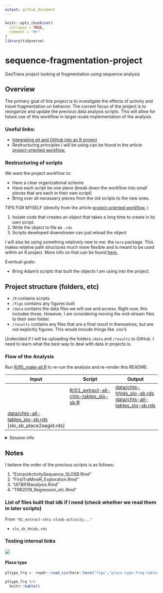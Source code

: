 ```yaml
---
output: github_document
---
```


<!-- README.md is generated from README.Rmd. Please edit that file -->


```r
knitr::opts_chunk$set(
  collapse = TRUE,
  comment = "#>"
)
library(tidyverse)
```

# sequence-fragmentation-project
GeoTrans project looking at fragmentation using sequence analysis


## Overview

The primary goal of this project is to investigate the effects of activity and travel fragmentation on behavior. The current focus of the project is to reorganize and update the previous data analysis scripts. This will allow for future use of this workflow in larger-scale implementation of the analysis.

### Useful links:

* [Integrating git and Github into an R project](https://happygitwithr.com/)
* Restructuring principles I will be using can be found in the article [project-oriented workflow.](https://www.tidyverse.org/articles/2017/12/workflow-vs-script/)


### Restructuring of scripts

We want the project workflow to:

* Have a clear organizational scheme
* Have each script be one piece (break down the workflow into small pieces that are each in their own script)
* Bring over all necessary pieces from the old scripts to the new ones. 



TIPS FOR MYSELF (directly from the article [project-oriented workflow.](https://www.tidyverse.org/articles/2017/12/workflow-vs-script/)
)

1. Isolate code that creates an object that takes a long time to create in its own script.
2. Write the object to file as `.rds` 
3. Scripts developed downstream can just reload the object 



I will also be using something relatively new to me: the `here` package. This makes relative path structures much more flexible and is meant to be used within an R project. More info on that can be found [here.](https://github.com/jennybc/here_here)


Eventual goals:

* Bring Adam's scripts that built the objects I am using into the project. 


## Project structure (folders, etc)

* `/R` contains scripts
* `/figs` contains any figures built
* `/data` contains the data files we will use and access. Right now, this includes those. However, I am ocnsidering moving the mid-stream files to their own folder. 
* `/results` contains any files that are a final result in themselves, but are not explicitly figures. This would include things like .csv's 

Undecided if I will be uploading the folders `/data` and `/results` to GitHub. I need to learn what the best way to deal with data in projects is.


### Flow of the Analysis

Run [R/95_make-all.R](R/95_make-all.R) to re-run the analysis and re-render this README.

| Input                            | Script                                  | Output                                     |
|----------------------------------|-----------------------------------------|--------------------------------------------|
|                                  | [R/01_extract-all-chts-tables_slo-sb.R](R/01_extract-all-chts-tables_slo-sb.R) | [data/chts-hhids_slo-sb.rds](data/chts-hhids_slo-sb.rds)<br>[data/chts-all-tables_slo-sb.rds](data/chts-all-tables_slo-sb.rds) |
| [data/chts-all-tables_slo-sb.rds](data/chts-all-tables_slo-sb.rds)<br>[slo_sb_place2segid.rds] |       |                                            |


<details>

<summary>Session info</summary>
```r
devtools::session_info()
```

</details>

## Notes

I believe the order of the previous scripts is as follows:

1. "ExtractActivitySequence_SLOSB.Rmd"
2. "FirstTraMineR_Exploration.Rmd"
3. "IATBR18analysis.Rmd"
4. "TRB2019_Regression_etc.Rmd"


### List of files built that idk if I need (check whether we read them in later scripts)

From `"01_extract-chts-slosb-activity..."`

* `slo_sb_hhids.rds`




### Testing internal links
![](figs/example_seqiplot.png)

#### Place type
```r
pltype_frq <- readr::read_csv(here::here("figs","place-type-freq-table-HOSW.csv"))
```

```r
pltype_frq %>% 
  knitr::kable()
```